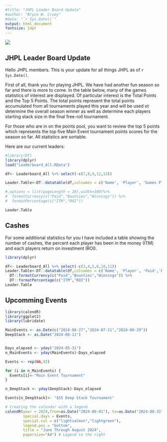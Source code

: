---
#title: "JHPL Leader Board Update"
#author: "Bryce W. Cruey"
#date: "`r Sys.Date()`"
output: html_document
fontsize: 14pt
---

![](images/JHPL LOGO.jpg)

## JHPL Leader Board Update 

Hello JHPL members. This is your update for all things JHPL as of `r Sys.Date()`.

First of all, thank you for playing JHPL. We have had another fun season so far and there is more to come. In the table below, many of the games statistics of interest are displayed. Of particular interest is the Total Points and the Top 5 Points. The total points represent the total points accumulated from all tournaments played this year and will be used ot determine the overall season winner as well as determine each players starting stack size in the final free-roll tournament.  

For those who are in on the points pool, you want to review the top 5 points which represents the top five Main Event tournament points scores for the season so far. All statistics are sortable.  

Here are our current leaders:

```{r, echo=FALSE,warning=FALSE, message=FALSE}
#library(DT)
library(dplyr)
load("Leaderboard_All.RData")

df<- Leaderboard_All %>% select(-c(7,8,9,12,13))

Leader.Table<-DT::datatable(df,colnames = c('Name', 'Player', 'Games Played', 'Cashes', 'Bubble','KOs','Top 5 Points','Points'),options = list(pageLength = 10))

#,options = list(pageLength = 20),width=500)%>%
#  formatCurrency(c("Paid","Bounties","Winnings")) %>%
#  formatPercentage(c("ITM","ROI"))

Leader.Table

```

## Cashes
For some additional statistics for you I have included a table showing the number of cashes, the percent each player has been in the money (ITM) and each players return on investment (ROI).

```{r, echo=FALSE, warning=FALSE, message=FALSE}
library(dplyr)

df<- Leaderboard_All %>% select(-c(3,4,5,6,10,11))
Leader.Table<-DT::datatable(df,colnames = c('Name', 'Player', 'Paid','Bounties Won','Tournament Winnings','ITM','ROI'),options = list(pageLength = 10))%>%
  DT::formatCurrency(c("Paid","Bounties","Winnings")) %>%
  DT::formatPercentage(c("ITM","ROI"))
Leader.Table
```



## Upcomming Events


```{r, echo=FALSE, warning=FALSE, message=FALSE, fig.align="center"}
library(calendR)
library(ggplot2)
library(lubridate)

MainEvents <- as.Date(c("2024-06-27","2024-07-11","2024-08-29"))
DeepStack <- as.Date("2024-08-11")


Days_elapsed <- yday("2024-05-31")
n_MainEvents <- yday(MainEvents)-Days_elapsed

Events <- rep(NA,92)

for (i in n_MainEvents) {
  Events[i]<-"Main Event Tournament"
}

n_DeepStack <- yday(DeepStack)-Days_elapsed

Events[n_DeepStack]<- "$55 Deep Stack Tournament"

# Creating the calendar with a legend
calendR(year = 2024,from=as.Date("2024-06-01"), to=as.Date("2024-08-31"),
        special.days = Events,
        special.col = c("lightsalmon","lightgreen"),
        legend.pos = "bottom",
        title = "June Through August 2024",
        papersize="A4") # Legend to the right

```
